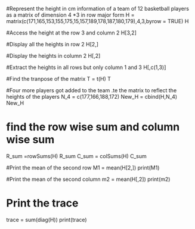 #Represent the height in cm information of a team of 12 basketball players as a matrix of dimension 4 *3 in row major form 
H = matrix(c(171,165,153,155,175,15,157,189,178,187,180,179),4,3,byrow = TRUE)
H

#Access the height at the row 3 and column 2
H[3,2]

#Display all the heights in row 2
H[2,]

#Display the heights in column 2
H[,2]

#Extract the heights in all rows but only column 1 and 3
H[,c(1,3)]

#Find the tranpose of the matrix
T = t(H)
T

#Four more players got added to the team .te the matrix to reflect the heights of the players 
N_4 = c(177,166,188,172)
New_H = cbind(H,N_4)
New_H

# find the row wise sum and column wise sum
R_sum  =rowSums(H)
R_sum
C_sum = colSums(H)
C_sum

#Print the mean of the second row 
M1 = mean(H[2,])
print(M1)

#Print the mean of the second column
m2 = mean(H[,2])
print(m2)

# Print the trace 
trace  = sum(diag(H))
print(trace)

